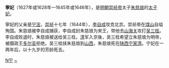 {{unreferenced|time=2014-11-15}} 
'''寧妃'''（1627年或1628年—1645年或1646年），是[[明朝|明朝]][[崇禎帝|崇祯帝]]太子[[朱慈烺|朱慈烺]]的[[储君配偶|太子妃]]。

寧妃的父亲是[[宁浤|宁浤]]，[[崇祯|崇祯]]十七年（1644年），[[李自成|李自成]]攻克北京。崇祯帝在[[景山公园|煤山]]自缢殉国。朱慈烺被李自成捕获，李自成封朱慈烺为宋王，带他去[[山海关|山海关]]攻打[[吴三桂|吴三桂]]。李自成败退时，朱慈烺被送给吴三桂。[[清朝|清]]军入京後，吴三桂希望立朱慈烺为明帝，被摄政王[[多爾袞|多尔衮]]拒绝。吴三桂挟朱慈烺到[[山西等處承宣布政使司|山西]]，朱慈烺死在[[陝西等處承宣布政使司|陕西]][[宁家湾|宁家湾]]。宁妃在一两年后，以十九岁的芳龄死去。

{{明朝皇后}}
{{明朝人物小作品}}
[[Category:明朝太子妃|N宁]]
[[Category:宁姓|~]]